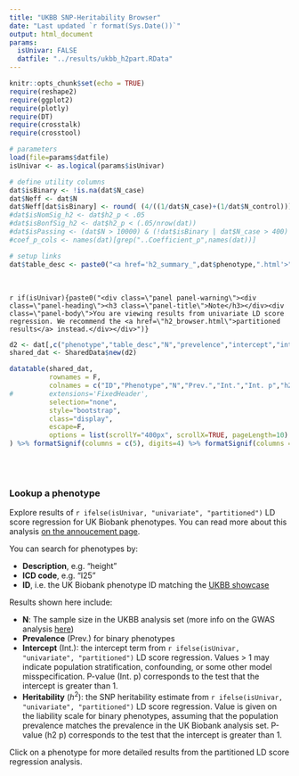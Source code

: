 ```yaml
---
title: "UKBB SNP-Heritability Browser"
date: "Last updated `r format(Sys.Date())`"
output: html_document
params:
  isUnivar: FALSE
  datfile: "../results/ukbb_h2part.RData"
---
```


```r
knitr::opts_chunk$set(echo = TRUE)
require(reshape2)
require(ggplot2)
require(plotly)
require(DT)
require(crosstalk)
require(crosstool)

# parameters
load(file=params$datfile)
isUnivar <- as.logical(params$isUnivar)

# define utility columns
dat$isBinary <- !is.na(dat$N_case)
dat$Neff <- dat$N
dat$Neff[dat$isBinary] <- round( (4/((1/dat$N_case)+(1/dat$N_control)))[dat$isBinary], 2)
#dat$isNomSig_h2 <- dat$h2_p < .05
#dat$isBonfSig_h2 <- dat$h2_p < (.05/nrow(dat))
#dat$isPassing <- (dat$N > 10000) & (!dat$isBinary | dat$N_case > 400)
#coef_p_cols <- names(dat)[grep("..Coefficient_p",names(dat))]

# setup links
dat$table_desc <- paste0("<a href='h2_summary_",dat$phenotype,".html'>",dat$description,"</a>")

```

<br>

`r if(isUnivar){paste0("<div class=\"panel panel-warning\"><div class=\"panel-heading\"><h3 class=\"panel-title\">Note</h3></div><div class=\"panel-body\">You are viewing results from univariate LD score regression. We recommend the <a href=\"h2_browser.html\">partitioned results</a> instead.</div></div>")}`

```r
d2 <- dat[,c("phenotype","table_desc","N","prevelence","intercept","intercept_p","h2_liability","h2_p")]
shared_dat <- SharedData$new(d2)

datatable(shared_dat, 
		  rownames = F, 
		  colnames = c("ID","Phenotype","N","Prev.","Int.","Int. p","h2","h2 p"), 
#		  extensions='FixedHeader', 
		  selection="none",
		  style="bootstrap", 
		  class="display", 
		  escape=F,
		  options = list(scrollY="400px", scrollX=TRUE, pageLength=10) # fixedHeader=TRUE, 
) %>% formatSignif(columns = c(5), digits=4) %>% formatSignif(columns = c(6:8), digits=3) %>% formatSignif(columns = 4, digits=2) %>% formatRound(columns=3, digits=0)
```

<br>
<br>

### Lookup a phenotype

Explore results of `r ifelse(isUnivar, "univariate", "partitioned")` LD score regression for UK Biobank phenotypes. You can read more about this analysis [on the annoucement page](`http://`).

You can search for phenotypes by:

* **Description**, e.g. "height"
* **ICD code**, e.g. "I25"
* **ID**, i.e. the UK Biobank phenotype ID matching the [UKBB showcase](`http://biobank.ctsu.ox.ac.uk/crystal/search.cgi`)

Results shown here include:

* **N**: The sample size in the UKBB analysis set (more info on the GWAS analysis [here]())
* **Prevalence** (Prev.) for binary phenotypes
* **Intercept** (Int.): the intercept term from `r ifelse(isUnivar, "univariate", "partitioned")` LD score regression. Values > 1 may indicate population stratification, confounding, or some other model misspecification. P-value (Int. p) corresponds to the test that the intercept is greater than 1.
* **Heritability** ($h^2$): the SNP heritability estimate from `r ifelse(isUnivar, "univariate", "partitioned")` LD score regression. Value is given on the liability scale for binary phenotypes, assuming that the population prevalence matches the prevalence in the UK Biobank analysis set. P-value (h2 p) corresponds to the test that the intercept is greater than 1.

Click on a phenotype for more detailed results from the partitioned LD score regression analysis.
 
